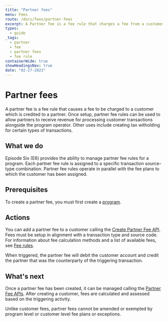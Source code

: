 ```yaml
---
title: "Partner fees"
menu: Fees
route: /docs/fees/partner-fees
excerpt: A Partner fee is a fee rule that charges a fee from a customer to a partner.
types: 
  - guide
_tags:
  - partner
  - fee
  - partner fees
  - fee rule
containerWide: true
showHeadingsNav: true
date: "02-27-2023"
---
```


# Partner fees

A partner fee is a fee rule that causes a fee to be charged to a customer which is credited to a partner. Once setup, partner fee rules can be used to allow partners to receive revenue for processing customer transactions alongside the program operator. Other uses include creating tax witholding for certain types of transactions.

## What we do

Episode Six (E6) provides the ability to manage partner fee rules for a program. Each partner fee rule is assigned to a specific transaction source-type combination. Partner fee rules operate in parallel with the fee plans to which the customer has been assigned.

## Prerequisites

To create a partner fee, you must first create a [program](/docs/programs/programs).

## Actions

You can add a partner fee to a customer calling the [Create Partner Fee API](/tech-specs/fees/program-partner-fees/api?#operation/net.e6tech.h3.middletier.api.v1.partner.partner.PartnerFeesAPI_createOrUpdate_POST). Fees must be setup in alignment with a transaction type and source code. For information about fee calculation methods and a list of available fees, see [Fee rules](/docs/fees/fee-rules).

When triggered, the partner fee will debit the customer account and credit the partner that was the counterparty of the triggering transaction.

## What's next

Once a partner fee has been created, it can be managed calling the [Partner Fee APIs](/tech-specs/fees/program-partner-fees). After creating a customer, fees are calculated and assessed based on the triggering activity.

Unlike customer fees, partner fees cannot be amended or exempted by program level or customer level fee plans or exceptions.
